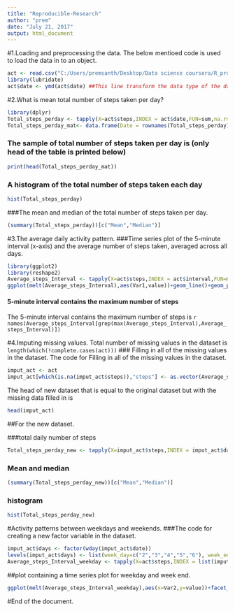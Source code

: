 ```yaml
---
title: "Reproducible-Research"
author: "prem"
date: "July 21, 2017"
output: html_document
---
```


#1.Loading and preprocessing the data.
The below mentioed code is used to load the data in to an object.
```r
act <- read.csv("C:/Users/premsanth/Desktop/Data science coursera/R_programming/repdata_data_activity/activity.csv")
library(lubridate)
act$date <- ymd(act$date) ##This line transform the data type of the date field.
```
#2.What is mean total number of steps taken per day?
```r
library(dplyr)
Total_steps_perday <- tapply(X=act$steps,INDEX = act$date,FUN=sum,na.rm=TRUE)
Total_steps_perday_mat<- data.frame(Date = rownames(Total_steps_perday),Total_steps_perday,row.names=NULL) # To convert the array in to dataframe.
```
### The sample of total number of steps taken per day is (only head of the table is printed below)
```r
print(head(Total_steps_perday_mat))
```
### A histogram of the total number of steps taken each day

```r
hist(Total_steps_perday)
```

###The mean and median of the total number of steps taken per day.
```r
(summary(Total_steps_perday))[c("Mean","Median")]
```

#3.The average daily activity pattern.
###Time series plot of the 5-minute interval (x-axis) and the average number of steps taken, averaged across all days.
```r
library(ggplot2)
library(reshape2)
Average_steps_Interval <- tapply(X=act$steps,INDEX = act$interval,FUN=mean,na.rm=TRUE)
ggplot(melt(Average_steps_Interval),aes(Var1,value))+geom_line()+geom_point()+scale_x_discrete(limits=seq(0,2355,by=150))+labs(x= "5 minitues interval",y="number of steps")
```


#### 5-minute interval contains the maximum number of steps

The 5-minute interval contains the maximum number of steps is `r names(Average_steps_Interval[grep(max(Average_steps_Interval),Average_steps_Interval)])`

#4.Imputing missing values.
Total number of missing values in the dataset is `length(which(!complete.cases(act)))`
### Filling in all of the missing values in the dataset.
The code for Filling in all of the missing values in the dataset.
```r
imput_act <- act
imput_act[which(is.na(imput_act$steps)),"steps"] <- as.vector(Average_steps_Interval[(as.character(imput_act[which(is.na(imput_act$steps)),"interval"]))])

```

The head of new dataset that is equal to the original dataset but with the missing data filled in is
```r
head(imput_act)
```

##For the new dataset.

###total daily number of steps
```r
Total_steps_perday_new <- tapply(X=imput_act$steps,INDEX = imput_act$date,FUN=sum,na.rm=TRUE)
```
### Mean and median
```r
(summary(Total_steps_perday_new))[c("Mean","Median")]
```

### histogram
```r
hist(Total_steps_perday_new)
```

#Activity patterns between weekdays and weekends.
###The code for creating a new factor variable in the dataset.
```r
imput_act$days <- factor(wday(imput_act$date))
levels(imput_act$days) <- list(week_day=c("2","3","4","5","6"), week_end=c("1","7"))
Average_steps_Interval_weekday <- tapply(X=act$steps,INDEX = list(imput_act$days,imput_act$interval),FUN=mean,na.rm=TRUE)
```

##plot containing a time series plot for weekday and week end.
```r
ggplot(melt(Average_steps_Interval_weekday),aes(x=Var2,y=value))+facet_grid(Var1~.)+geom_line()+theme_light()+labs(x= "5 minitues interval",y="number of steps")
```

#End of the document.



